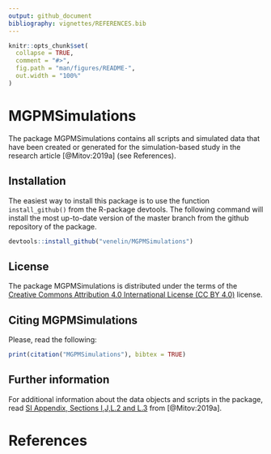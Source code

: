 ```yaml
---
output: github_document
bibliography: vignettes/REFERENCES.bib
---
```


<!-- README.md is generated from README.Rmd. Please edit that file -->

```r
knitr::opts_chunk$set(
  collapse = TRUE,
  comment = "#>",
  fig.path = "man/figures/README-",
  out.width = "100%"
)
```
# MGPMSimulations

The package MGPMSimulations contains all scripts and simulated data that have been created or generated for the simulation-based study in the research article [@Mitov:2019a] (see References).

## Installation

The easiest way to install this package is to use the function `install_github()` from the R-package devtools. The following command will install the most up-to-date version of the master branch from the github repository of the package. 

```r
devtools::install_github("venelin/MGPMSimulations")
```

## License 

The package MGPMSimulations is distributed under the terms of the 
[Creative Commons Attribution 4.0 International License (CC BY 4.0)](https://creativecommons.org/licenses/by/4.0/legalcode) license. 

## Citing MGPMSimulations
Please, read the following:
```r
print(citation("MGPMSimulations"), bibtex = TRUE)
```

## Further information
For additional information about the data objects and scripts in the package, read [SI Appendix, Sections I,J,L.2 and L.3](https://www.pnas.org/lookup/suppl/doi:10.1073/pnas.1813823116/-/DCSupplemental) from [@Mitov:2019a].

# References

